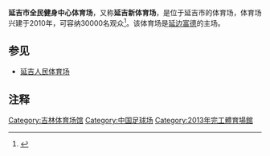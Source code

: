 {{Infobox Stadium
|       stadium_name = 延吉市全民健身中心体育场
|           nickname = 延吉新体育场
|              image = 
|           fullname = 延吉市全民健身中心体育场
|           location = {{flagicon|China}} [[中国|中国]]，[[延边|延边]]，[[延吉|延吉]]
|              built = 2010年
|             opened = 2013年
|          renovated = 
|             closed = 
|         demolished = 
|              owner = 
|           operator = 
|            surface = [[草地|草地]]
|  construction_cost =
|          architect = 
|            tenants = [[延边富德|延边富德]]（2016-）
|   seating_capacity = 30,000
|}}
'''延吉市全民健身中心体育场'''，又称'''延吉新体育场'''，是位于延吉市的体育场，体育场兴建于2010年，可容纳30000名观众<ref>{{Cite web |url=http://news.xwh.cn/news/system/2013/11/05/010410617.shtml |title=延吉市全民健身中心体育场即将交付使用 |access-date=2016-03-07 |archive-url=https://web.archive.org/web/20160405012154/http://news.xwh.cn/news/system/2013/11/05/010410617.shtml |archive-date=2016-04-05 |dead-url=yes }}</ref>。该体育场是[[延边富德|延边富德]]的主场。
==参见==
* [[延吉人民体育场|延吉人民体育场]]
==注释==
{{reflist}}
{{Gymnasium-stub}}

[[Category:吉林体育场馆|Category:吉林体育场馆]]
[[Category:中国足球场|Category:中国足球场]]
[[Category:2013年完工體育場館|Category:2013年完工體育場館]]